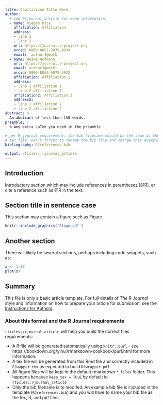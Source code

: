 ```yaml
---
title: Capitalized Title Here
author:
  # see ?rjournal_article for more information
  - name: Kiegan Rice
    affiliation: Affiliation
    address:
    - line 1
    - line 2
    url: https://journal.r-project.org
    orcid: 0000-0002-9079-593X
    email:  author1@work
  - name: Heike Hofmann
    url: https://journal.r-project.org
    email: author2@work
    orcid: 0000-0002-9079-593X
    affiliation: Affiliation 1
    address:
    - line 1 affiliation 1
    - line 2 affiliation 1
    affiliation2: Affiliation 2
    address2:
    - line 1 affiliation 2
    - line 2 affiliation 2
abstract: >
  An abstract of less than 150 words.
preamble: |
  % Any extra LaTeX you need in the preamble
  
# per R journal requirement, the bib filename should be the same as the output 
# tex file. Don't forget to rename the bib file and change this example value.
bibliography: RJreferences.bib

output: rticles::rjournal_article
---
```


## Introduction

Introductory section which may include references in parentheses
[@R], or cite a reference such as @R in the text.

## Section title in sentence case

This section may contain a figure such as Figure \ref{fig:Rlogo}.

```r
knitr::include_graphics('Rlogo.pdf')
```

## Another section

There will likely be several sections, perhaps including code snippets, such as:

```r
x <- 1:10
plot(x)
```

## Summary

This file is only a basic article template. For full details of _The R Journal_ style and information on how to prepare your article for submission, see the [Instructions for Authors](https://journal.r-project.org/share/author-guide.pdf).

### About this format and the R Journal requirements

`rticles::rjournal_article` will help you build the correct files requirements: 

* A R file will be generated automatically using `knitr::purl` - see
https://bookdown.org/yihui/rmarkdown-cookbook/purl.html for more information.
* A tex file will be generated from this Rmd file and correctly included in
`RJwapper.tex` as expected to build `RJwrapper.pdf`.
* All figure files will be kept in the default rmarkdown `*_files` folder. This
happens because `keep_tex = TRUE` by default in `rticles::rjournal_article`
* Only the bib filename is to modifed. An example bib file is included in the
template (`RJreferences.bib`) and you will have to name your bib file as the
tex, R, and pdf files.
